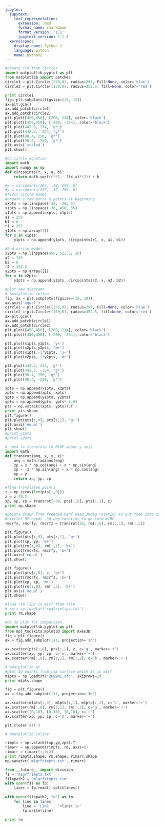 ```yaml
---
jupyter:
  jupytext:
    text_representation:
      extension: .Rmd
      format_name: rmarkdown
      format_version: '1.1'
      jupytext_version: 1.1.5
  kernelspec:
    display_name: Python 2
    language: python
    name: python2
---
```


```python
#create rim from circles
import matplotlib.pyplot as plt
from matplotlib import patches
circle1 = plt.Circle((259,0), radius=297, Fill=None, color='blue')
circle2 = plt.Circle((159,0), radius=352.5, fill=None, color='red')

print circle1
fig= plt.subplots(figsize=(15, 15))
ax=plt.gca()
ax.add_patch(circle1)
ax.add_patch(circle2)
plt.plot([450,450], [200, 234], color='black')
plt.plot([450,450], [-200, -234], color='black')
plt.plot(442.3, 234, 'g*')
plt.plot(442.3, -234, 'g*')
plt.plot(98.4, 250, 'g*')
plt.plot(98.4, -250, 'g*')
plt.axis('scaled')
plt.show()
```

```python
#do circle equation
import math
import numpy as np
def circpoints(r, x, a, b):
    return math.sqrt(r**2 - ((x-a)**2)) + b

#y = circpoints(297, -38, 259, 0)
#y = circpoints(297, -37, 259, 0)
#first circle model
#create a few extra x points at beginning
sxpts = np.linspace(-38, -30, 5)
x1pts = np.linspace(-30, 450, 35)
x1pts = np.append(sxpts, x1pts)
a1 = 259
b1 = 0
r1 = 297
y1pts = np.array([])
for x in x1pts:
    y1pts = np.append(y1pts, circpoints(r1, x, a1, b1))

#2nd circle model
x2pts = np.linspace(450, 511.5, 20)
a2 = 159
b2 = 0
r2 = 352.5
y2pts = np.array([])
for x in x2pts:
    y2pts = np.append(y2pts, circpoints(r2, x, a2, b2))
```

```python
#plot new diagrams
# %matplotlib inline
fig, ax = plt.subplots(figsize=(10, 10))
ax.axis('equal')
circle1 = plt.Circle((259,0), radius=297, Fill=None, color='blue')
circle2 = plt.Circle((159,0), radius=352.5, fill=None, color='red')
ax=plt.gca()
ax.add_patch(circle1)
ax.add_patch(circle2)
plt.plot([450,450], [200, 234], color='black')
plt.plot([450,450], [-200, -234], color='black')

plt.plot(x1pts,y1pts, 'y+')
plt.plot(x2pts,y2pts, 'm+')
plt.plot(x1pts,-1*y1pts, 'y+')
plt.plot(x2pts,-1*y2pts, 'm+')

plt.plot(442.3, 234, 'g*')
plt.plot(442.3, -234, 'g*')
plt.plot(98.4, 250, 'g*')
plt.plot(98.4, -250, 'g*')
```

```python
xpts = np.append(x1pts, x2pts)
xpts = np.append(xpts, xpts)
ypts = np.append(y1pts, y2pts)
ypts = np.append(ypts, ypts*-1.0)
pts = np.vstack((xpts, ypts)).T
print pts.shape
plt.figure()
plt.plot(pts[:,0], pts[:,1], 'g+')
plt.axis('equal')
plt.show()
#print y1pts
#print y2pts
```

```python
# need to translate to M1RF about y axis
import math
def transrot(ang, x, y, z):
    ang = math.radians(ang)
    zp = z * np.cos(ang) + x * np.sin(ang)
    xp = -z * np.sin(ang) + x * np.cos(ang)
    yp = y
    return xp, yp, zp

#find translated points
z = np.zeros(len(pts[:,0]))
z = z-49.2
xp, yp, zp = transrot(-30, pts[:,0], pts[:,1], z)
print xp.shape

#points drawn from freecad m1rf need 30deg rotation to put them into circles RF
#circles RF needs -30 deg rotation to go into m1RF
rmcrfx, rmcrfy, rmcrfz = transrot(30, rm[:,0], rm[:,1], rm[:,2])

plt.figure()
plt.plot(pts[:,0], pts[:,1], 'g+')
plt.plot(xp, yp, 'm+')
plt.plot(rm[:,0], rm[:,1], 'b+')
plt.plot(rmcrfx, rmcrfy, 'b+')
plt.axis('equal')
plt.show()

plt.figure()
plt.plot(pts[:,0], z, 'g+')
plt.plot(rmcrfx, rmcrfz, 'b+')
plt.plot(xp, zp, 'm+')
plt.plot(rm[:,0], rm[:,2], 'b+')
plt.axis('equal')
plt.show()
```

```python
#load rim lips in m1rf from file
# rm = np.loadtxt('realrimlips.txt')
print rm.shape

#do 3d plot for comparison
import matplotlib.pyplot as plt
from mpl_toolkits.mplot3d import Axes3D
fig = plt.figure()
ax = fig.add_subplot(111, projection='3d')

ax.scatter(pts[:,0], pts[:,1], z, c='g', marker='+')
ax.scatter(xp, yp, zp, c='m', marker='+')
ax.scatter(rm[:,0], rm[:,1], rm[:,2], c='b', marker='+')
```

```python
# %matplotlib qt
#plot 3d points from rim surface which is in m1rf
m1pts = np.loadtxt('2689M1.sfc', skiprows=2)
print m1pts.shape

fig = plt.figure()
ax = fig.add_subplot(111, projection='3d')

ax.scatter(m1pts[:,0], m1pts[:,1], m1pts[:,2], c='b', marker='+')
ax.scatter(rm[:,0], rm[:,1], rm[:,2], c='g', marker='+')
ax.scatter([0,10], [0,10], [0,10], c='r')
ax.scatter(xp, yp, zp, c='m', marker='+')
```

```python
plt.close('all')
```

```python
# %matplotlib inline
```

```python
rimpts = np.vstack((xp,yp,zp)).T
rimarr = np.append(rimpts, rm, axis=0)
rimarr = rimarr[:,0:2]
print rimpts.shape, rm.shape, rimarr.shape
np.savetxt('m1grfrimpts.txt', rimarr)
```

```python
from __future__ import division
f1 = 'm1grfrimpts.txt'
filepath2 = 'm1grfrimpts.rim'
with open(f1) as fp:
    lines = fp.read().splitlines()
    
with open(filepath2, "w") as fp:
    for line in lines:
        line = 'LINE    '+line+'\n'
        fp.write(line)
```

```python
print rm
```

```python

```
